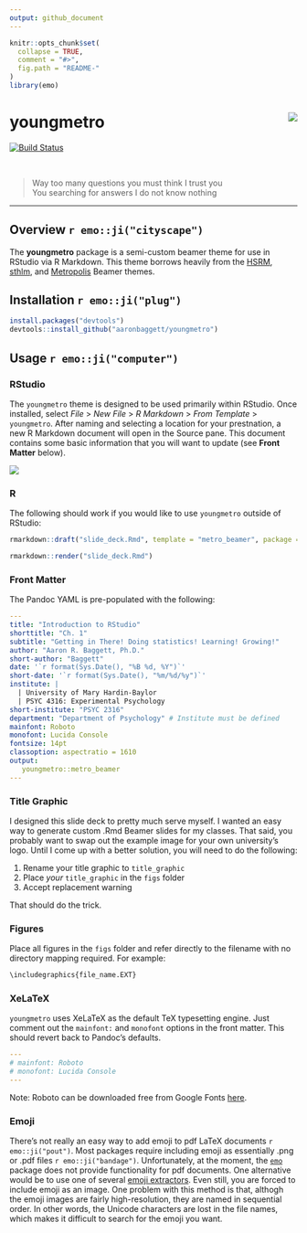 ```yaml
---
output: github_document
---
```


```r
knitr::opts_chunk$set(
  collapse = TRUE,
  comment = "#>",
  fig.path = "README-"
)
library(emo)
```

# youngmetro <img src="http://aaronbaggett.com/images/youngmetro_logo.png" align="right" />
[![Build Status](https://travis-ci.org/aaronbaggett/youngmetro.svg?branch=master)](https://travis-ci.org/aaronbaggett/youngmetro)

<br>

> Way too many questions you must think I trust you  
> You searching for answers I do not know nothing

***

## Overview `r emo::ji("cityscape")`
The **youngmetro** package is a semi-custom beamer theme for use in RStudio via R Markdown. This theme borrows heavily from the [HSRM](https://github.com/benjamin-weiss/hsrmbeamertheme), [sthlm](https://github.com/markolsonse/sthlmBeamerTheme), and [Metropolis](https://github.com/matze/mtheme) Beamer themes.


## Installation `r emo::ji("plug")`
```r
install.packages("devtools")
devtools::install_github("aaronbaggett/youngmetro")
```

## Usage `r emo::ji("computer")`

### RStudio
The `youngmetro` theme is designed to be used primarily within RStudio. Once installed, select *File* > *New File* > *R Markdown* > *From Template* > `youngmetro`. After naming and selecting a location for your prestnation, a new R Markdown document will open in the Source pane. This document contains some basic information that you will want to update (see **Front Matter** below).

<img src="http://aaronbaggett.com/images/from_template.png" align="center" />

### R
The following should work if you would like to use `youngmetro` outside of RStudio:

```r
rmarkdown::draft("slide_deck.Rmd", template = "metro_beamer", package = "youngmetro")

rmarkdown::render("slide_deck.Rmd")
```

### Front Matter

The Pandoc YAML is pre-populated with the following:

```yaml
---
title: "Introduction to RStudio"
shorttitle: "Ch. 1"
subtitle: "Getting in There! Doing statistics! Learning! Growing!"
author: "Aaron R. Baggett, Ph.D."
short-author: "Baggett"
date: '`r format(Sys.Date(), "%B %d, %Y")`'
short-date: '`r format(Sys.Date(), "%m/%d/%y")`'
institute: | 
  | University of Mary Hardin-Baylor
  | PSYC 4316: Experimental Psychology
short-institute: "PSYC 2316"
department: "Department of Psychology" # Institute must be defined
mainfont: Roboto
monofont: Lucida Console
fontsize: 14pt
classoption: aspectratio = 1610
output: 
   youngmetro::metro_beamer
---
```

### Title Graphic
I designed this slide deck to pretty much serve myself. I wanted an easy way to generate custom .Rmd Beamer slides for my classes. That said, you probably want to swap out the example image for your own university's logo. Until I come up with a better solution, you will need to do the following:

1. Rename your title graphic to `title_graphic`
2. Place *your* `title_graphic` in the `figs` folder
3. Accept replacement warning

That should do the trick.

### Figures
Place all figures in the `figs` folder and refer directly to the filename with no directory mapping required. For example:

```r
\includegraphics{file_name.EXT}
```

### XeLaTeX
`youngmetro` uses XeLaTeX as the default TeX typesetting engine. Just comment out the `mainfont:` and `monofont` options in the front matter. This should revert back to Pandoc's defaults.

```yaml
---
# mainfont: Roboto
# monofont: Lucida Console
---
```

Note: Roboto can be downloaded free from Google Fonts [here](https://fonts.google.com/specimen/Roboto).

### Emoji
There's not really an easy way to add emoji to pdf LaTeX documents `r emo::ji("pout")`. Most packages require including emoji as essentially .png or .pdf files `r emo::ji("bandage")`. Unfortunately, at the moment, the [`emo`](https://github.com/hadley/emo) package does not provide functionality for pdf documents. One alternative would be to use one of several [emoji extractors](https://github.com/rinatkhanov/emoji-extractor). Even still, you are forced to include emoji as an image. One problem with this method is that, althogh the emoji images are fairly high-resolution, they are named in sequential order. In other words, the Unicode characters are lost in the file names, which makes it difficult to search for the emoji you want.

